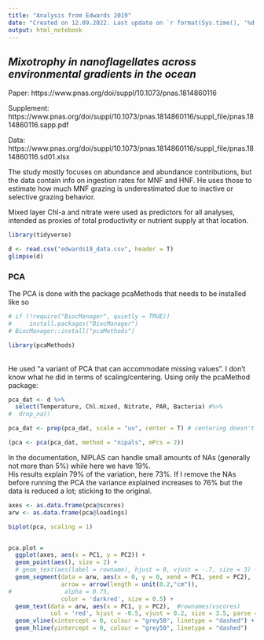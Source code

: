 ```yaml
---
title: "Analysis from Edwards 2019"
date: "Created on 12.09.2022. Last update on `r format(Sys.time(), '%d.%m.%Y')`."
output: html_notebook
---
```


## *Mixotrophy in nanoflagellates across environmental gradients in the ocean*

Paper: https://www.pnas.org/doi/suppl/10.1073/pnas.1814860116

Supplement: https://www.pnas.org/doi/suppl/10.1073/pnas.1814860116/suppl_file/pnas.1814860116.sapp.pdf

Data: https://www.pnas.org/doi/suppl/10.1073/pnas.1814860116/suppl_file/pnas.1814860116.sd01.xlsx

The study mostly focuses on abundance and abundance contributions, but the data contain info on ingestion rates for MNF and HNF. He uses those to estimate how much MNF grazing is underestimated due to inactive or selective grazing behavior.

Mixed layer Chl-a and nitrate were used as predictors for all analyses, intended as proxies of total productivity or nutrient supply at that location.


```r
library(tidyverse)

d <- read.csv("edwards19_data.csv", header = T)
glimpse(d)
```

### PCA

The PCA is done with the package pcaMethods that needs to be installed like so
```r
# if (!require("BiocManager", quietly = TRUE))
#     install.packages("BiocManager")
# BiocManager::install("pcaMethods")

library(pcaMethods)
```

\
He used "a variant of PCA that can accommodate missing values". I don't know what he did in terms of scaling/centering. Using only the pcaMethod package:
```r
pca_dat <- d %>% 
  select(Temperature, Chl.mixed, Nitrate, PAR, Bacteria) #%>% 
#  drop_na()

pca_dat <- prep(pca_dat, scale = "uv", center = T) # centering doesn't change anything

(pca <- pca(pca_dat, method = "nipals", mPcs = 2))
```

In the documentation, NIPLAS can handle small amounts of NAs (generally not more than 5%) while here we have 19%.\
His results explain 79% of the variation, here 73%. If I remove the NAs before running the PCA the variance explained increases to 76% but the data is reduced a lot; sticking to the original.

```r
axes <- as.data.frame(pca@scores)
arw <- as.data.frame(pca@loadings)

biplot(pca, scaling = 1)


pca.plot =
  ggplot(axes, aes(x = PC1, y = PC2)) + 
  geom_point(aes(), size = 2) +
  # geom_text(aes(label = rowname), hjust = 0, vjust = -.7, size = 3) +
  geom_segment(data = arw, aes(x = 0, y = 0, xend = PC1, yend = PC2), 
               arrow = arrow(length = unit(0.2,"cm")),
#               alpha = 0.75, 
               color = 'darkred', size = 0.5) +
  geom_text(data = arw, aes(x = PC1, y = PC2),  #rownames(vscores)
            col = 'red', hjust = -0.5, vjust = 0.2, size = 3.5, parse = T) +
  geom_vline(xintercept = 0, colour = "grey50", linetype = "dashed") +
  geom_hline(yintercept = 0, colour = "grey50", linetype = "dashed")

```


```r

```
